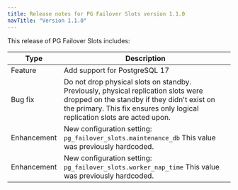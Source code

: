 ```yaml
---
title: Release notes for PG Failover Slots version 1.1.0
navTitle: "Version 1.1.0"
---
```


This release of PG Failover Slots includes:

|  Type   |               Description               |
| ------- | --------------------------------------- |
| Feature | Add support for PostgreSQL 17 |
| Bug fix | Do not drop physical slots on standby.  Previously, physical replication slots were dropped on the standby if they didn't exist on the primary. This fix ensures only logical replication slots are acted upon.  
| Enhancement | New configuration setting: `pg_failover_slots.maintenance_db`  This value was previously hardcoded. |
| Enhancement | New configuration setting: `pg_failover_slots.worker_nap_time` This value was previously hardcoded. |